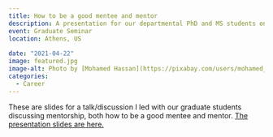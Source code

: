 ```yaml
---
title: How to be a good mentee and mentor
description: A presentation for our departmental PhD and MS students on mentorship
event: Graduate Seminar
location: Athens, US
  
date: "2021-04-22"
image: featured.jpg
image-alt: Photo by [Mohamed Hassan](https://pixabay.com/users/mohamed_hassan-5229782/)/Pixabay
categories:
  - Career
---
```


These are slides for a talk/discussion I led with our graduate students discussing mentorship, both how to be a good mentee and mentor. <a href="2021_04_mentor_mentee.html" target="_blank">The presentation slides are here.</a>
